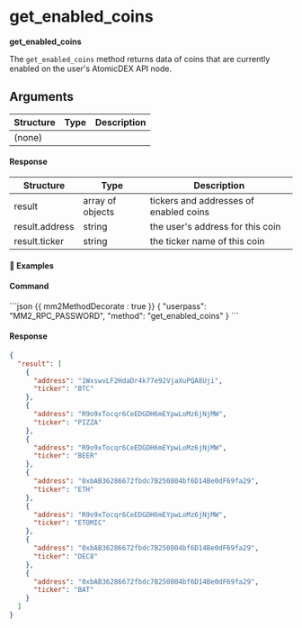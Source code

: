 

# get_enabled_coins

**get_enabled_coins**

The `get_enabled_coins` method returns data of coins that are currently enabled on the user's AtomicDEX API node.

## Arguments

| Structure | Type | Description |
| --------- | ---- | ----------- |
| (none)    |      |             |

#### Response

| Structure      | Type             | Description                            |
| -------------- | ---------------- | -------------------------------------- |
| result         | array of objects | tickers and addresses of enabled coins |
| result.address | string           | the user's address for this coin       |
| result.ticker  | string           | the ticker name of this coin           |

#### 📌 Examples

#### Command

<CodeGroup title="" tag="POST" label="get_enabled_coins">
```json {{ mm2MethodDecorate : true }}
{
  "userpass": "MM2_RPC_PASSWORD",
  "method": "get_enabled_coins"
}
```
</CodeGroup>


<CollapsibleSection expandedText='Hide Response' collapsedText='Show Response'>

#### Response

```json
{
  "result": [
    {
      "address": "1WxswvLF2HdaDr4k77e92VjaXuPQA8Uji",
      "ticker": "BTC"
    },
    {
      "address": "R9o9xTocqr6CeEDGDH6mEYpwLoMz6jNjMW",
      "ticker": "PIZZA"
    },
    {
      "address": "R9o9xTocqr6CeEDGDH6mEYpwLoMz6jNjMW",
      "ticker": "BEER"
    },
    {
      "address": "0xbAB36286672fbdc7B250804bf6D14Be0dF69fa29",
      "ticker": "ETH"
    },
    {
      "address": "R9o9xTocqr6CeEDGDH6mEYpwLoMz6jNjMW",
      "ticker": "ETOMIC"
    },
    {
      "address": "0xbAB36286672fbdc7B250804bf6D14Be0dF69fa29",
      "ticker": "DEC8"
    },
    {
      "address": "0xbAB36286672fbdc7B250804bf6D14Be0dF69fa29",
      "ticker": "BAT"
    }
  ]
}
```

</CollapsibleSection>
